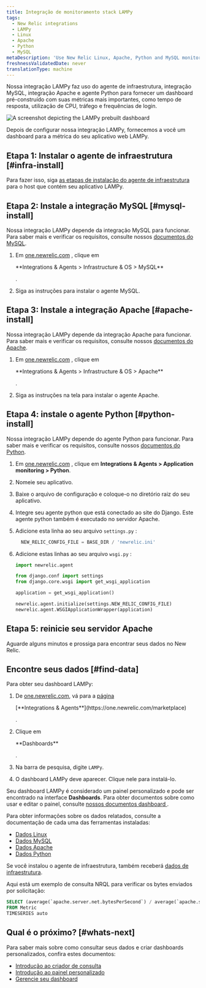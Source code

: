 ```yaml
---
title: Integração de monitoramento stack LAMPy
tags:
  - New Relic integrations
  - LAMPy
  - Linux
  - Apache
  - Python
  - MySQL
metaDescription: 'Use New Relic Linux, Apache, Python and MySQL monitoring to get a dashboard with metrics from your LAMPy application.'
freshnessValidatedDate: never
translationType: machine
---
```


Nossa integração LAMPy faz uso do agente de infraestrutura, integração MySQL, integração Apache e agente Python para fornecer um dashboard pré-construído com suas métricas mais importantes, como tempo de resposta, utilização de CPU, tráfego e frequências de login.

<img
  title="Lampy dashboard"
  alt="A screenshot depicting the LAMPy prebuilt dashboard"
  src="/images/infrastructure_screenshot-full_lampy-dashboard-1.webp"
/>

<figcaption>
  Depois de configurar nossa integração LAMPy, fornecemos a você um dashboard para a métrica do seu aplicativo web LAMPy.
</figcaption>

## Etapa 1: Instalar o agente de infraestrutura [#infra-install]

Para fazer isso, siga [as etapas de instalação do agente de infraestrutura](/docs/infrastructure/install-infrastructure-agent/linux-installation/install-infrastructure-monitoring-agent-linux) para o host que contém seu aplicativo LAMPy.

## Etapa 2: Instale a integração MySQL [#mysql-install]

Nossa integração LAMPy depende da integração MySQL para funcionar. Para saber mais e verificar os requisitos, consulte nossos [documentos do MySQL](/install/mysql/).

1. Em [one.newrelic.com](https://one.newrelic.com) , clique em

   <DNT>
     **Integrations & Agents > Infrastructure & OS > MySQL**
   </DNT>

   .

2. Siga as instruções para instalar o agente MySQL.

## Etapa 3: Instale a integração Apache [#apache-install]

Nossa integração LAMPy depende da integração Apache para funcionar. Para saber mais e verificar os requisitos, consulte nossos [documentos do Apache](/docs/infrastructure/host-integrations/host-integrations-list/apache-monitoring-integration/).

1. Em [one.newrelic.com](https://one.newrelic.com) , clique em

   <DNT>
     **Integrations & Agents > Infrastructure & OS > Apache**
   </DNT>

   .

2. Siga as instruções na tela para instalar o agente Apache.

## Etapa 4: instale o agente Python [#python-install]

Nossa integração LAMPy depende do agente Python para funcionar. Para saber mais e verificar os requisitos, consulte nossos [documentos do Python](/docs/apm/agents/python-agent/getting-started/introduction-new-relic-python/).

1. Em [one.newrelic.com](https://one.newrelic.com) , clique em <DNT>**Integrations & Agents > Application monitoring > Python**</DNT>.

2. Nomeie seu aplicativo.

3. Baixe o arquivo de configuração e coloque-o no diretório raiz do seu aplicativo.

4. Integre seu agente python que está conectado ao site do Django. Este agente python também é executado no servidor Apache.

5. Adicione esta linha ao seu arquivo `settings.py` :

   ```py
     NEW_RELIC_CONFIG_FILE = BASE_DIR / 'newrelic.ini'
   ```

6. Adicione estas linhas ao seu arquivo `wsgi.py` :

   ```py
   import newrelic.agent

   from django.conf import settings 
   from django.core.wsgi import get_wsgi_application

   application = get_wsgi_application()

   newrelic.agent.initialize(settings.NEW_RELIC_CONFIG_FILE)
   newrelic.agent.WSGIApplicationWrapper(application)

   ```

## Etapa 5: reinicie seu servidor Apache

Aguarde alguns minutos e prossiga para encontrar seus dados no New Relic.

## Encontre seus dados [#find-data]

Para obter seu dashboard LAMPy:

1. De [one.newrelic.com](https://one.newrelic.com), vá para a [página](https://one.newrelic.com/marketplace)

   <DNT>
     [**Integrations & Agents**](https://one.newrelic.com/marketplace)
   </DNT>

   [](https://one.newrelic.com/marketplace).

2. Clique em

   <DNT>
     **Dashboards**
   </DNT>

   .

3. Na barra de pesquisa, digite `LAMPy`.

4. O dashboard LAMPy deve aparecer. Clique nele para instalá-lo.

Seu dashboard LAMPy é considerado um painel personalizado e pode ser encontrado na interface <DNT>**Dashboards**</DNT>. Para obter documentos sobre como usar e editar o painel, consulte [nossos documentos dashboard ](/docs/query-your-data/explore-query-data/dashboards/introduction-dashboards).

Para obter informações sobre os dados relatados, consulte a documentação de cada uma das ferramentas instaladas:

* [Dados Linux](/docs/infrastructure/install-infrastructure-agent/linux-installation/install-infrastructure-monitoring-agent-linux/)
* [Dados MySQL](/install/mysql/#metrics)
* [Dados Apache](/docs/infrastructure/host-integrations/host-integrations-list/apache-monitoring-integration/)
* [Dados Python](/docs/apm/agents/python-agent/getting-started/introduction-new-relic-python/)

Se você instalou o agente de infraestrutura, também receberá [dados de infraestrutura](/docs/infrastructure/manage-your-data/data-instrumentation/default-infrastructure-monitoring-data/#infrastructure-events).

Aqui está um exemplo de consulta NRQL para verificar os bytes enviados por solicitação:

```sql
SELECT (average(`apache.server.net.bytesPerSecond`) / average(`apache.server.net.requestsPerSecond`)) as 'Bytes sent per request' 
FROM Metric 
TIMESERIES auto
```

## Qual é o próximo? [#whats-next]

Para saber mais sobre como consultar seus dados e criar dashboards personalizados, confira estes documentos:

* [Introdução ao criador de consulta](/docs/query-your-data/explore-query-data/query-builder/introduction-query-builder)
* [Introdução ao painel personalizado](/docs/query-your-data/explore-query-data/dashboards/introduction-dashboards)
* [Gerencie seu dashboard](/docs/query-your-data/explore-query-data/dashboards/manage-your-dashboard)
